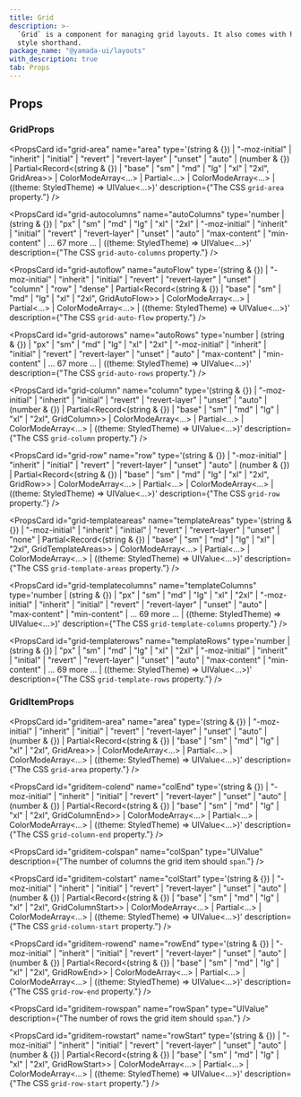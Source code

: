 ```yaml
---
title: Grid
description: >-
  `Grid` is a component for managing grid layouts. It also comes with handy
  style shorthand.
package_name: "@yamada-ui/layouts"
with_description: true
tab: Props
---
```


## Props

### GridProps

<PropsCard
  id="grid-area"
  name="area"
  type='(string & {}) | "-moz-initial" | "inherit" | "initial" | "revert" | "revert-layer" | "unset" | "auto" | (number & {}) | Partial<Record<(string & {}) | "base" | "sm" | "md" | "lg" | "xl" | "2xl", GridArea>> | ColorModeArray<...> | Partial<...> | ColorModeArray<...> | ((theme: StyledTheme) => UIValue<...>)'
  description={"The CSS `grid-area` property."}
/>

<PropsCard
  id="grid-autocolumns"
  name="autoColumns"
  type='number | (string & {}) | "px" | "sm" | "md" | "lg" | "xl" | "2xl" | "-moz-initial" | "inherit" | "initial" | "revert" | "revert-layer" | "unset" | "auto" | "max-content" | "min-content" | ... 67 more ... | ((theme: StyledTheme) => UIValue<...>)'
  description={"The CSS `grid-auto-columns` property."}
/>

<PropsCard
  id="grid-autoflow"
  name="autoFlow"
  type='(string & {}) | "-moz-initial" | "inherit" | "initial" | "revert" | "revert-layer" | "unset" | "column" | "row" | "dense" | Partial<Record<(string & {}) | "base" | "sm" | "md" | "lg" | "xl" | "2xl", GridAutoFlow>> | ColorModeArray<...> | Partial<...> | ColorModeArray<...> | ((theme: StyledTheme) => UIValue<...>)'
  description={"The CSS `grid-auto-flow` property."}
/>

<PropsCard
  id="grid-autorows"
  name="autoRows"
  type='number | (string & {}) | "px" | "sm" | "md" | "lg" | "xl" | "2xl" | "-moz-initial" | "inherit" | "initial" | "revert" | "revert-layer" | "unset" | "auto" | "max-content" | "min-content" | ... 67 more ... | ((theme: StyledTheme) => UIValue<...>)'
  description={"The CSS `grid-auto-rows` property."}
/>

<PropsCard
  id="grid-column"
  name="column"
  type='(string & {}) | "-moz-initial" | "inherit" | "initial" | "revert" | "revert-layer" | "unset" | "auto" | (number & {}) | Partial<Record<(string & {}) | "base" | "sm" | "md" | "lg" | "xl" | "2xl", GridColumn>> | ColorModeArray<...> | Partial<...> | ColorModeArray<...> | ((theme: StyledTheme) => UIValue<...>)'
  description={"The CSS `grid-column` property."}
/>

<PropsCard
  id="grid-row"
  name="row"
  type='(string & {}) | "-moz-initial" | "inherit" | "initial" | "revert" | "revert-layer" | "unset" | "auto" | (number & {}) | Partial<Record<(string & {}) | "base" | "sm" | "md" | "lg" | "xl" | "2xl", GridRow>> | ColorModeArray<...> | Partial<...> | ColorModeArray<...> | ((theme: StyledTheme) => UIValue<...>)'
  description={"The CSS `grid-row` property."}
/>

<PropsCard
  id="grid-templateareas"
  name="templateAreas"
  type='(string & {}) | "-moz-initial" | "inherit" | "initial" | "revert" | "revert-layer" | "unset" | "none" | Partial<Record<(string & {}) | "base" | "sm" | "md" | "lg" | "xl" | "2xl", GridTemplateAreas>> | ColorModeArray<...> | Partial<...> | ColorModeArray<...> | ((theme: StyledTheme) => UIValue<...>)'
  description={"The CSS `grid-template-areas` property."}
/>

<PropsCard
  id="grid-templatecolumns"
  name="templateColumns"
  type='number | (string & {}) | "px" | "sm" | "md" | "lg" | "xl" | "2xl" | "-moz-initial" | "inherit" | "initial" | "revert" | "revert-layer" | "unset" | "auto" | "max-content" | "min-content" | ... 69 more ... | ((theme: StyledTheme) => UIValue<...>)'
  description={"The CSS `grid-template-columns` property."}
/>

<PropsCard
  id="grid-templaterows"
  name="templateRows"
  type='number | (string & {}) | "px" | "sm" | "md" | "lg" | "xl" | "2xl" | "-moz-initial" | "inherit" | "initial" | "revert" | "revert-layer" | "unset" | "auto" | "max-content" | "min-content" | ... 69 more ... | ((theme: StyledTheme) => UIValue<...>)'
  description={"The CSS `grid-template-rows` property."}
/>

### GridItemProps

<PropsCard
  id="griditem-area"
  name="area"
  type='(string & {}) | "-moz-initial" | "inherit" | "initial" | "revert" | "revert-layer" | "unset" | "auto" | (number & {}) | Partial<Record<(string & {}) | "base" | "sm" | "md" | "lg" | "xl" | "2xl", GridArea>> | ColorModeArray<...> | Partial<...> | ColorModeArray<...> | ((theme: StyledTheme) => UIValue<...>)'
  description={"The CSS `grid-area` property."}
/>

<PropsCard
  id="griditem-colend"
  name="colEnd"
  type='(string & {}) | "-moz-initial" | "inherit" | "initial" | "revert" | "revert-layer" | "unset" | "auto" | (number & {}) | Partial<Record<(string & {}) | "base" | "sm" | "md" | "lg" | "xl" | "2xl", GridColumnEnd>> | ColorModeArray<...> | Partial<...> | ColorModeArray<...> | ((theme: StyledTheme) => UIValue<...>)'
  description={"The CSS `grid-column-end` property."}
/>

<PropsCard
  id="griditem-colspan"
  name="colSpan"
  type="UIValue<number>"
  description={"The number of columns the grid item should `span`."}
/>

<PropsCard
  id="griditem-colstart"
  name="colStart"
  type='(string & {}) | "-moz-initial" | "inherit" | "initial" | "revert" | "revert-layer" | "unset" | "auto" | (number & {}) | Partial<Record<(string & {}) | "base" | "sm" | "md" | "lg" | "xl" | "2xl", GridColumnStart>> | ColorModeArray<...> | Partial<...> | ColorModeArray<...> | ((theme: StyledTheme) => UIValue<...>)'
  description={"The CSS `grid-column-start` property."}
/>

<PropsCard
  id="griditem-rowend"
  name="rowEnd"
  type='(string & {}) | "-moz-initial" | "inherit" | "initial" | "revert" | "revert-layer" | "unset" | "auto" | (number & {}) | Partial<Record<(string & {}) | "base" | "sm" | "md" | "lg" | "xl" | "2xl", GridRowEnd>> | ColorModeArray<...> | Partial<...> | ColorModeArray<...> | ((theme: StyledTheme) => UIValue<...>)'
  description={"The CSS `grid-row-end` property."}
/>

<PropsCard
  id="griditem-rowspan"
  name="rowSpan"
  type="UIValue<number>"
  description={"The number of rows the grid item should `span`."}
/>

<PropsCard
  id="griditem-rowstart"
  name="rowStart"
  type='(string & {}) | "-moz-initial" | "inherit" | "initial" | "revert" | "revert-layer" | "unset" | "auto" | (number & {}) | Partial<Record<(string & {}) | "base" | "sm" | "md" | "lg" | "xl" | "2xl", GridRowStart>> | ColorModeArray<...> | Partial<...> | ColorModeArray<...> | ((theme: StyledTheme) => UIValue<...>)'
  description={"The CSS `grid-row-start` property."}
/>
